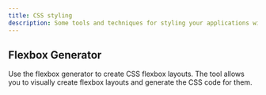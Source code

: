 ```yaml
---
title: CSS styling
description: Some tools and techniques for styling your applications with CSS.
---
```



## Flexbox Generator

Use the flexbox generator to create CSS flexbox layouts. The tool allows you to visually create flexbox layouts and generate the CSS code for them.

<FlexboxGenerator />